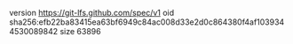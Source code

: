 version https://git-lfs.github.com/spec/v1
oid sha256:efb22ba83415ea63bf6949c84ac008d33e2d0c864380f4af1039344530089842
size 63896
